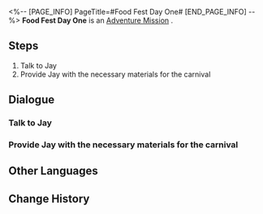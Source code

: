 <%-- [PAGE_INFO]
PageTitle=#Food Fest Day One#
[END_PAGE_INFO] --%>
{{Stub|Dialogue, characters, and location(s)}}
{{Mission Infobox
|id            = 8020101
|title         = 
|image         = Mission Food Fest Day One.png
|type          = Adventure
|event_name    = 
|chapter       = 
|requirements  = [[Trailblaze Mission]] ''[[Tales from the Golden Age]]'' completed
|summary       = <!--official mission summary from Fate's Atlas-->
|characters    = <!--characters that appear in this mission-->
|startLocation = <!--location as it intially appears on the mission screen-->
|world         = <!--i.e. Penacony-->
|area          = <!--i.e. A Child's Dream-->
|prev          = 
|next          = Food Fest Day Two
|exp           = 
|credits       = 1000
|stellarJade   = 
|other         = {{Card List||delim=;}}
}}
'''Food Fest Day One''' is an [[Adventure Mission]]<!--in [world]-->.

==Steps==
# Talk to Jay
# Provide Jay with the necessary materials for the carnival

<!--
==Gameplay Notes==

--><!--
==Trial Character==

-->
==Dialogue==
{{Stub Dialogue}}
===Talk to Jay===
{{Mission Description|type=adventure|location=<!--to be added-->|The Clock Diner seems to be preparing for an event... Go and see what is happening.}}
{{Dialogue Start}}
:{{tx}}
{{Dialogue End}}

===Provide Jay with the necessary materials for the carnival===
{{Mission Description|type=adventure|location=<!--to be added-->|update|Jay has listed all the ingredients required for today's catering menu. Once you have gathered all of the ingredients, bring them to him!}}
{{Dialogue Start}}
:{{tx}}
{{Dialogue End}}

==Other Languages==
{{Other Languages
|en   = Food Fest Day One
|zhs  = 美食庆典•第一日
|zht  = 美食慶典•第一日
|ja   = グルメフェス・1日目
|ko   = 미식 축제•1일차
|es   = Festival gastronómico: día 1
|fr   = Grand festin : Jour 1
|ru   = Деликатесы Пенаконии: День первый
|th   = งานเทศกาลอาหาร วันแรก
|vi   = Lễ Hội Ẩm Thực - Ngày 1
|de   = Feinschmeckerfest: Tag 1
|id   = Festival Kuliner: Hari Ke-1
|pt   = Festival Gastronômico Dia Um
}}

==Change History==
{{Change History|2.0}}
